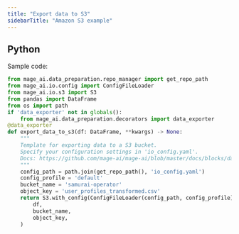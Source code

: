 ```yaml
---
title: "Export data to S3"
sidebarTitle: "Amazon S3 example"
---
```


## Python

Sample code:

```python
from mage_ai.data_preparation.repo_manager import get_repo_path
from mage_ai.io.config import ConfigFileLoader
from mage_ai.io.s3 import S3
from pandas import DataFrame
from os import path
if 'data_exporter' not in globals():
    from mage_ai.data_preparation.decorators import data_exporter
@data_exporter
def export_data_to_s3(df: DataFrame, **kwargs) -> None:
    """
    Template for exporting data to a S3 bucket.
    Specify your configuration settings in 'io_config.yaml'.
    Docs: https://github.com/mage-ai/mage-ai/blob/master/docs/blocks/data_loading.md#s3
    """
    config_path = path.join(get_repo_path(), 'io_config.yaml')
    config_profile = 'default'
    bucket_name = 'samurai-operator'
    object_key = 'user_profiles_transformed.csv'
    return S3.with_config(ConfigFileLoader(config_path, config_profile)).export(
        df,
        bucket_name,
        object_key,
    )
```
